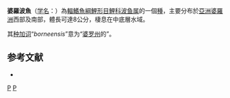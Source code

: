 {{Speciesbox 
| taxon = Rasbora borneensis
| status = NE
| status_system = IUCN3.1
| authority = [[Bleeker|Bleeker]], 1860
| synonyms = 
}}
'''婆羅波魚'''（[[学名|学名]]：{{lang|la|'''''Rasbora borneensis'''''}}）為[[輻鰭魚綱|輻鰭魚綱]][[鯉形目|鯉形目]][[鯉科|鯉科]][[波鱼属|波鱼属]]的一個[[種|種]]，主要分布於[[亞洲|亞洲]][[婆羅洲|婆羅洲]]西部及南部，體長可達8公分，棲息在中底層水域。

其[[种加词|种加词]]“''borneensis''”意为“[[婆罗州|婆罗州]]的”。

==参考文献==
*{{FishBase_species|genus=Rasbora|species=borneensis|year=2011|month=12}}

{{Taxonbar}}

[[Category:1860年描述的鱼类|P]]
[[Category:波魚屬|P]]